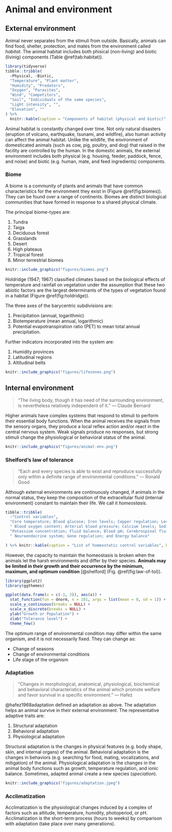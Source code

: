 # Animal and environment {#chapter2}

## External environment
Animal never separates from the stimuli from outside. Basically, animals can find food, shelter, protection, and mates from the environment called *habitat*. The animal habitat includes both phisical (non-living) and biotic (livinig) components (Table \@ref(tab:habitat)). 

```r
library(tidyverse)
tibble::tribble(
  ~Physical, ~Biotic,
  "Temperature", "Plant matter",
  "Humidity", "Predators",
  "Oxygen", "Parasites",
  "Wind", "Competitors",
  "Soil", "Individuals of the same species",
  "Light intensity", "",
  "Elevation", ""
) %>%
  knitr::kable(caption = "Components of habitat (physical and biotic)", booktabs = TRUE)
```

Animal habitat is constantly changed over time. Not only natural disasters (eruption of volcano, earthquake, tsunami, and wildfire), also human activity can affect the animal habitat. Unlike the wildlife, the environment of domesticated animals (such as cow, pig, poultry, and dog) that raised in the facility are controlled by the human. In the domestic animals, the external environment includes both physical (e.g. housing, feeder, paddock, fence, and noise) and biotic (e.g. human, mate, and feed ingredients) components.

### Biome
A biome is a community of plants and animals that have common characteristics for the environment they exist in (Figure \@ref(fig:biomes)). They can be found over a range of continents. Biomes are distinct biological communities that have formed in response to a shared physical climate. 

The principal biome-types are:

1. Tundra 
2. Taiga 
3. Deciduous forest
4. Grasslands
5. Desert
6. High plateaus
7. Tropical forest
8. Minor terrestrial biomes

```r
knitr::include_graphics("figures/biomes.png")
```

Holdridge (1947; 1967) classified climates based on the biological effects of temperature and rainfall on vegetation under the assumption that these two abiotic factors are the largest determinants of the types of vegetation found in a habitat (Figure \@ref(fig:holdridge)).

The three axes of the barycentric subdivisions are:

1. Precipitation (annual, logarithmic)
2. Biotemperature (mean annual, logarithmic)
3. Potential evapotranspiration ratio (PET) to mean total annual precipitation.  
  
Further indicators incorporated into the system are:

1. Humidity provinces
2. Latitudinal regions
3. Altitudinal belts

```r
knitr::include_graphics("figures/lifezones.png")
```

## Internal environment
> "The living body, though it has need of the surrounding environment, is nevertheless relatively independent of it." --- Claude Bernard

Higher animals have complex systems that respond to stimuli to perform their essential body functions. When the animal receives the signals from the sensory organs, they produce a local reflex action and/or react in the central nervous system. Weak signals produce no responses, but strong stimuli change the physiological or behavioral status of the animal.  

```r
knitr::include_graphics("figures/animal-env.png")
```


### Shelford's law of tolerance  
> "Each and every species is able to exist and reproduce successfully only within a definite range of environmental conditions." --- Ronald Good

Although external environments are continuously changed, if animals in the normal status, they keep the composition of the extracellular fluid (internal environment) constant to maintain their life. We call it *homeostasis*. 

```r
tibble::tribble(
  ~"Control variables",
  "Core temperature; Blood glucose; Iron levels; Copper regulation; Levels of blood gases;",
  " Blood oxygen content; Arterial blood pressure; Calcium levels; Sodium concentration;",
  "Potassium concentration; Fluid balance; Blood pH; Cerebrospinal fluid; Neurotransmission;",
  " Neuroendocrine system; Gene regulation; and Energy balance"

) %>% knitr::kable(caption = "List of homeostatic control variables", booktabs = TRUE)
```

However, the capacity to maintain the homeostasis is broken when the animals let the harsh environments and differ by their species. **Animals may be limited in their growth and their occurrence by the minimum, maximum, and optimum condition** [@shelford] (Fig. \@ref(fig:law-of-tol)).

```r
library(ggplot2)
library(ggthemes)

ggplot(data.frame(x = c(-3, 3)), aes(x)) +
  stat_function(fun = dnorm, n = 101, args = list(mean = 0, sd = 1)) +
  scale_y_continuous(breaks = NULL) +
  scale_x_discrete(breaks = NULL) +
  ylab("Growth or Population") +
  xlab("Tolerance level") +
  theme_few()
```

The optimum range of environmental condition may differ within the same organism, and it is not necessarily fixed. They can change as:

  - Change of seasons
  - Change of environmental conditions
  - Life stage of the organism

### Adaptation
> "Changes in morphological, anatomical, physiological, biochemical and behavioral characteristics of the animal which promote welfare and favor survival in a specific environment." --- Hafez  

@hafez1968adaptation defined an adaptation as above. The adaptation helps an animal survive in their external environment. The representative adaptive traits are:

  1. Structural adaptation
  2. Behavioral adaptation
  3. Physiological adaptation

Structural adaptation is the changes in physical features (e.g. body shape, skin, and internal organs) of the animal. Behavioral adaptation is the changes in behaviors (e.g. searching for food, mating, vocalizations, and mitigation) of the animal. Physiological adaptation is the changes in the animal body functions such as growth, temperature regulation, and ionic balance. Sometimes, adapted animal create a new species (*speciation*).


```r

knitr::include_graphics("figures/adaptation.jpeg")
```

### Acclimatization

Acclimatization is the physiological changes induced by a complex of factors such as altitude, temperature, humidity, photoperiod, or pH. Acclimatization is the short-term process (hours to weeks) by comparison with adaptation (take place over many generations).  

